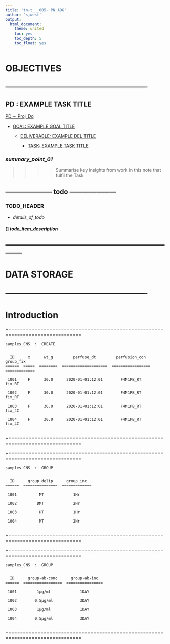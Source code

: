 ```yaml
---
title: 'tn-t___005~ PN ADG'
author: 'sjwest'
output:
  html_document:
    theme: united
    toc: yes
    toc_depth: 5
    toc_float: yes
---
```




# OBJECTIVES



----------------------------------------------------------------
----------------------------------------------------------------



## PD : EXAMPLE TASK TITLE


[PD_--_Proj_Do](../../PD_--_Proj_Do.Rmd)


* [GOAL: EXAMPLE GOAL TITLE](../../PD_--_Proj_Do.Rmd#goal-example-goal-title)

    + [DELIVERABLE: EXAMPLE DEL TITLE](../../PD_--_Proj_Do.Rmd#deliverable-example-del-title)

        - [TASK: EXAMPLE TASK TITLE](../../PD_--_Proj_Do.Rmd#task-example-task-title)



### _summary_point_01_

>>>>
>>>> Summarise key insights from work in this note that fulfil the Task
>>>>



--------------------- todo ---------------------
------------------------------------------------


### TODO_HEADER


* _details_of_todo_



#### [] _todo_item_description_



--------------------------------------------------------------------------------
--------------------------------------------------------------------------------



# DATA STORAGE


----------------------------------------------------------------
----------------------------------------------------------------



# Introduction



+===============================================================================


    samples_CNS  :  CREATE


      ID      x      wt_g         perfuse_dt         perfusion_con      group_fix    
    ======  =====  ========  ====================  =================  =============  

     1001     F      30.0      2020-01-01:12:01        F4M1PB_RT          fix_RT     
                                                                                     
     1002     F      30.0      2020-01-01:12:01        F4M1PB_RT          fix_RT     
                                                                                     
     1003     F      30.0      2020-01-01:12:01        F4M1PB_RT          fix_4C     
                                                                                     
     1004     F      30.0      2020-01-01:12:01        F4M1PB_RT          fix_4C     
                                                                                     

+===============================================================================




+===============================================================================


    samples_CNS  :  GROUP


      ID      group_delip      group_inc    
    ======  ===============  =============  

     1001          MT             1Hr       
                                            
     1002         DMT             2Hr       
                                            
     1003          HT             1Hr       
                                            
     1004          MT             2Hr       
                                            

+===============================================================================





+===============================================================================


    samples_CNS  :  GROUP


      ID      group-ab-conc      group-ab-inc    
    ======  =================  ================  

     1001         1µg/ml             1DAY        
                                                 
     1002        0.5µg/ml            3DAY        
                                                 
     1003         1µg/ml             1DAY        
                                                 
     1004        0.5µg/ml            3DAY        
                                                 

+===============================================================================
























